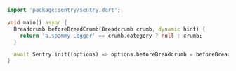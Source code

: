 ```dart
import 'package:sentry/sentry.dart';

void main() async {
  Breadcrumb beforeBreadCrumb(Breadcrumb crumb, dynamic hint) {
    return 'a.spammy.Logger' == crumb.category ? null : crumb;
  }

  await Sentry.init((options) => options.beforeBreadcrumb = beforeBreadCrumb);
}
```
